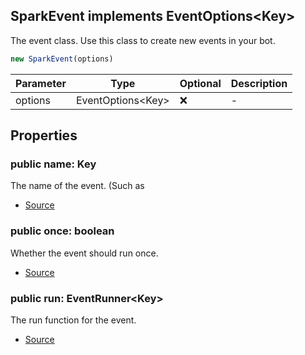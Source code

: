 ## SparkEvent implements EventOptions\<Key>
The event class. Use this class to create new events in your bot.


```typescript
new SparkEvent(options)
```
| Parameter | Type | Optional | Description |
| ----------- | ----------- | ----------- | ----------- |
| options | EventOptions\<Key> | ❌ | - |

## Properties
### public  name: Key
The name of the event. (Such as             


- [Source](https://github.com/DuroCodes/spark/blob/04409d0/packages/handler/src/structures/sparkEvent.ts#L37)
### public  once: boolean
Whether the event should run once.            


- [Source](https://github.com/DuroCodes/spark/blob/04409d0/packages/handler/src/structures/sparkEvent.ts#L47)
### public  run: EventRunner\<Key>
The run function for the event.             


- [Source](https://github.com/DuroCodes/spark/blob/04409d0/packages/handler/src/structures/sparkEvent.ts#L42)